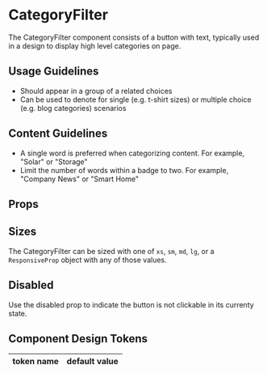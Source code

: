 
# CategoryFilter

The CategoryFilter component consists of a button with text, typically used in a design to display high level categories on page.

## Usage Guidelines

- Should appear in a group of a related choices
- Can be used to denote for single (e.g. t-shirt sizes) or multiple choice (e.g. blog categories) scenarios

## Content Guidelines

- A single word is preferred when categorizing content. For example, "Solar" or "Storage"
- Limit the number of words within a badge to two. For example, "Company News" or "Smart Home"

<Default />

## Props


## Sizes

The CategoryFilter can be sized with one of `xs`, `sm`, `md`, `lg`, or a `ResponsiveProp` object with any of those values.

<Sizes />

## Disabled

Use the disabled prop to indicate the button is not clickable in its currenty state.

<Disabled />

## Component Design Tokens

<table>
  <thead>
    <tr>
      <th>token name</th>
      <th>default value</th>
    </tr>
  </thead>
  <tbody>
    <DesignTokens />
  </tbody>
</table>
